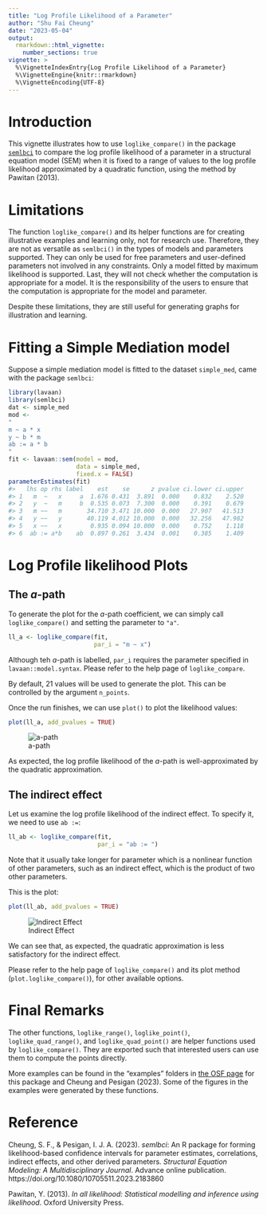 ```yaml
---
title: "Log Profile Likelihood of a Parameter"
author: "Shu Fai Cheung"
date: "2023-05-04"
output:
  rmarkdown::html_vignette:
    number_sections: true
vignette: >
  %\VignetteIndexEntry{Log Profile Likelihood of a Parameter}
  %\VignetteEngine{knitr::rmarkdown}
  %\VignetteEncoding{UTF-8}
---
```




# Introduction

This vignette illustrates how to use
`loglike_compare()` in the package
[`semlbci`](https://sfcheung.github.io/semlbci/)
to compare the
log profile likelihood of a parameter
in a structural equation model (SEM)
when it is fixed to a range of values
to the log profile likelihood
approximated by a quadratic function,
using the method by Pawitan (2013).

# Limitations

The function `loglike_compare()`
and its helper functions
are for creating illustrative examples
and learning only, not for research use.
Therefore, they are not as versatile as
`semlbci()` in the types of models and
parameters supported. They can only
be used for free parameters and
user-defined parameters not involved in
any constraints. Only a model fitted by
maximum likelihood is supported. Last,
they will not check whether the
computation is appropriate for a model.
It is the responsibility of the users
to ensure that the computation is
appropriate for the model and parameter.

Despite these limitations, they are
still useful for generating graphs for
illustration and learning.

# Fitting a Simple Mediation model

Suppose a simple mediation model is
fitted to the dataset `simple_med`,
came with the package `semlbci`:


```r
library(lavaan)
library(semlbci)
dat <- simple_med
mod <-
"
m ~ a * x
y ~ b * m
ab := a * b
"
fit <- lavaan::sem(model = mod,
                   data = simple_med,
                   fixed.x = FALSE)
parameterEstimates(fit)
#>   lhs op rhs label    est    se      z pvalue ci.lower ci.upper
#> 1   m  ~   x     a  1.676 0.431  3.891  0.000    0.832    2.520
#> 2   y  ~   m     b  0.535 0.073  7.300  0.000    0.391    0.679
#> 3   m ~~   m       34.710 3.471 10.000  0.000   27.907   41.513
#> 4   y ~~   y       40.119 4.012 10.000  0.000   32.256   47.982
#> 5   x ~~   x        0.935 0.094 10.000  0.000    0.752    1.118
#> 6  ab := a*b    ab  0.897 0.261  3.434  0.001    0.385    1.409
```

# Log Profile likelihood Plots

## The *a*-path

To generate the plot for the *a*-path coefficient,
we can simply call `loglike_compare()` and setting the
parameter to `"a"`.


```r
ll_a <- loglike_compare(fit,
                        par_i = "m ~ x")
```

Although teh *a*-path is labelled, `par_i` requires the
parameter specified in `lavaan::model.syntax`. Please
refer to the help page of `loglike_compare`.

By default, 21 values will be used to generate the plot. This
can be controlled by the argument `n_points`.

Once the run finishes, we can use `plot()` to plot
the likelihood values:


```r
plot(ll_a, add_pvalues = TRUE)
```

![a-path](loglike_plot_a-1.png)

As expected, the log profile likelihood of the *a*-path is
well-approximated by the quadratic approximation.

## The indirect effect

Let us examine the log profile likelihood of the indirect
effect. To specify it, we need to use `ab :=`:


```r
ll_ab <- loglike_compare(fit,
                         par_i = "ab := ")
```

Note that it usually take longer for parameter which is
a nonlinear function of other parameters, such as an
indirect effect, which is the product of two other parameters.

This is the plot:


```r
plot(ll_ab, add_pvalues = TRUE)
```

![Indirect Effect](loglike_plot_ab-1.png)

We can see that, as expected, the quadratic approximation is
less satisfactory for the indirect effect.

Please refer to the help page of
`loglike_compare()` and its plot
method (`plot.loglike_compare()`),
for other available options.

# Final Remarks

The other functions, `loglike_range()`,
`loglike_point()`, `loglike_quad_range()`,
and `loglike_quad_point()` are helper
functions used by `loglike_compare()`.
They are exported such that interested
users can use them to compute the points
directly.

More examples can be found
in the "examples" folders in
[the OSF page](https://osf.io/b9a2p/files/osfstorage)
for this package and Cheung and Pesigan (2023).
Some of the figures in the examples were
generated by these functions.

# Reference

Cheung, S. F., & Pesigan, I. J. A. (2023). *semlbci*: An R package for forming likelihood-based confidence intervals for parameter estimates, correlations, indirect effects, and other derived parameters. *Structural Equation Modeling: A Multidisciplinary Journal*. Advance online publication.
https://doi.org/10.1080/10705511.2023.2183860

Pawitan, Y. (2013). *In all likelihood: Statistical modelling and inference using likelihood*. Oxford University Press.
